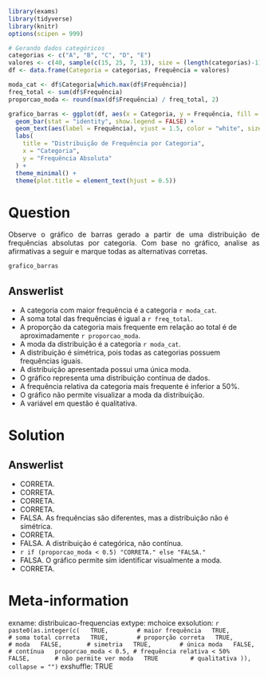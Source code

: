 ```r
library(exams)
library(tidyverse)
library(knitr)
options(scipen = 999)

# Gerando dados categóricos
categorias <- c("A", "B", "C", "D", "E")
valores <- c(40, sample(c(15, 25, 7, 13), size = (length(categorias)-1), replace = FALSE))
df <- data.frame(Categoria = categorias, Frequência = valores)

moda_cat <- df$Categoria[which.max(df$Frequência)]
freq_total <- sum(df$Frequência)
proporcao_moda <- round(max(df$Frequência) / freq_total, 2)

grafico_barras <- ggplot(df, aes(x = Categoria, y = Frequência, fill = Categoria)) +
  geom_bar(stat = "identity", show.legend = FALSE) +
  geom_text(aes(label = Frequência), vjust = 1.5, color = "white", size = 4) +
  labs(
    title = "Distribuição de Frequência por Categoria",
    x = "Categoria",
    y = "Frequência Absoluta"
  ) +
  theme_minimal() +
  theme(plot.title = element_text(hjust = 0.5))

```

Question
========
<p style="text-align: justify;">Observe o gráfico de barras gerado a partir de uma distribuição de frequências absolutas por categoria. Com base no gráfico, analise as afirmativas a seguir e marque todas as alternativas corretas.</p>

```r
grafico_barras
```

Answerlist
----------
* A categoria com maior frequência é a categoria `r moda_cat`.
* A soma total das frequências é igual a `r freq_total`.
* A proporção da categoria mais frequente em relação ao total é de aproximadamente `r proporcao_moda`.
* A moda da distribuição é a categoria `r moda_cat`.
* A distribuição é simétrica, pois todas as categorias possuem frequências iguais.
* A distribuição apresentada possui uma única moda.
* O gráfico representa uma distribuição contínua de dados.
* A frequência relativa da categoria mais frequente é inferior a 50%.
* O gráfico não permite visualizar a moda da distribuição.
* A variável em questão é qualitativa.

Solution
========
Answerlist
----------
* CORRETA.
* CORRETA.
* CORRETA.
* CORRETA.
* FALSA. As frequências são diferentes, mas a distribuição não é simétrica.
* CORRETA.
* FALSA. A distribuição é categórica, não contínua.
* `r if (proporcao_moda < 0.5) "CORRETA." else "FALSA."`
* FALSA. O gráfico permite sim identificar visualmente a moda.
* CORRETA.

Meta-information
================
exname: distribuicao-frequencias
extype: mchoice
exsolution: `r paste0(as.integer(c(
  TRUE,        # maior frequência
  TRUE,        # soma total correta
  TRUE,        # proporção correta
  TRUE,        # moda
  FALSE,       # simetria
  TRUE,        # única moda
  FALSE,       # contínua
  proporcao_moda < 0.5, # frequência relativa < 50%
  FALSE,       # não permite ver moda
  TRUE         # qualitativa
)), collapse = "")`
exshuffle: TRUE
